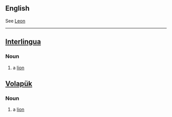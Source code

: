 ==English==
See [[Leon]]
----

== [[Interlingua]] ==
=== Noun===
# a [[lion]]

== [[Volapük]] ==
=== Noun===
# a [[lion]]